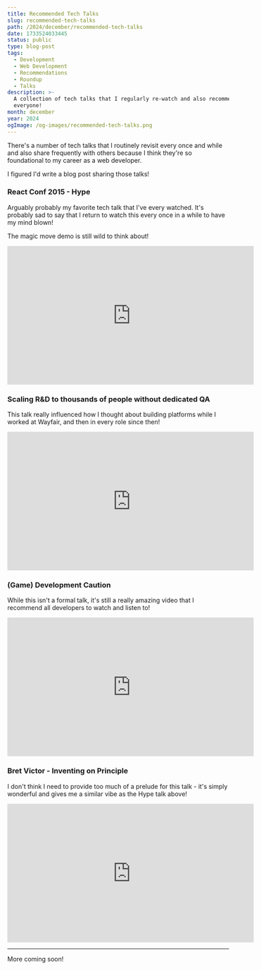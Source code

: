 ```yaml
---
title: Recommended Tech Talks
slug: recommended-tech-talks
path: /2024/december/recommended-tech-talks
date: 1733524033445
status: public
type: blog-post
tags:
  - Development
  - Web Development
  - Recommendations
  - Roundup
  - Talks
description: >-
  A collection of tech talks that I regularly re-watch and also recommend to
  everyone!
month: december
year: 2024
ogImage: /og-images/recommended-tech-talks.png
---
```



There's a number of tech talks that I routinely revisit every once and while and also share frequently with others because I think they're so foundational to my career as a web developer. 

I figured I'd write a blog post sharing those talks!

### React Conf 2015 - Hype

Arguably probably my favorite tech talk that I've every watched. It's probably sad to say that I return to watch this every once in a while to have my mind blown!

The magic move demo is still wild to think about!

<iframe width="560" height="315" src="https://www.youtube.com/embed/z5e7kWSHWTg?si=ZCBLY3nogYHx-OJZ" title="YouTube video player" frameBorder="0" allow="accelerometer; autoplay; clipboard-write; encrypted-media; gyroscope; picture-in-picture; web-share" referrerPolicy="strict-origin-when-cross-origin" allowFullScreen></iframe>

### Scaling R&D to thousands of people without dedicated QA

This talk really influenced how I thought about building platforms while I worked at Wayfair, and then in every role since then!

<iframe width="560" height="315" src="https://www.youtube.com/embed/O3JpS_kvP0g?si=wCdxjr5UpaQTTGoh" title="YouTube video player" frameBorder="0" allow="accelerometer; autoplay; clipboard-write; encrypted-media; gyroscope; picture-in-picture; web-share" referrerPolicy="strict-origin-when-cross-origin" allowFullScreen></iframe>

### (Game) Development Caution

While this isn't a formal talk, it's still a really amazing video that I recommend all developers to watch and listen to!

<iframe width="560" height="315" src="https://www.youtube.com/embed/LMVQ30c7TcA?si=D6CJtar_sqdMUDij" title="YouTube video player" frameBorder="0" allow="accelerometer; autoplay; clipboard-write; encrypted-media; gyroscope; picture-in-picture; web-share" referrerPolicy="strict-origin-when-cross-origin" allowFullScreen></iframe>

### Bret Victor - Inventing on Principle

I don't think I need to provide too much of a prelude for this talk - it's simply wonderful and gives me a similar vibe as the Hype talk above!

<iframe width="560" height="315" src="https://www.youtube.com/embed/PUv66718DII?si=pvMxDtzXViq-q0IW" title="YouTube video player" frameBorder="0" allow="accelerometer; autoplay; clipboard-write; encrypted-media; gyroscope; picture-in-picture; web-share" referrerPolicy="strict-origin-when-cross-origin" allowFullScreen></iframe>

---

More coming soon!
